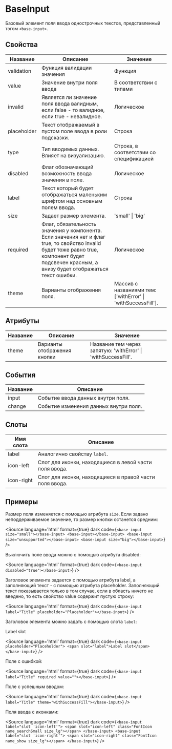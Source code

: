 
# BaseInput

Базовый элемент поля ввода однострочных текстов, представленный тэгом `<base-input>`.

## Свойства

| Название    | Описание                                                                                                                                                                                          | Значение                                                                                          |
|-------------|---------------------------------------------------------------------------------------------------------------------------------------------------------------------------------------------------|---------------------------------------------------------------------------------------------------|
| validation  | Функция валидации значения                                                                                                                                                                        | Функция                                                                                           |
| value       | Значение внутри поля ввода                                                                                                                                                                        | В соответствии с типами                                                                           |
| invalid     | Является ли значение поля ввода валидным, если false - то валидное, если true - невалидное.                                                                                                       | Логическое                                                                                        |
| placeholder | Текст отображаемый в пустом поле ввода в роли подсказки.                                                                                                                                          | Строка                                                                                            |
| type        | Тип вводимых данных. Влияет на визуализацию.                                                                                                                                                      | Строка, в соответствии со спецификацией                                                           |
| disabled    | Флаг обозначающий возможность ввода значения в поле.                                                                                                                                              | Логическое                                                                                        |
| label       | Текст который будет отображаться маленьким шрифтом над основным полем ввода.                                                                                                                      | Строка                                                                                            |
| size        | Задает размер элемента.                                                                                                                                                                           | 'small' \| 'big'                                                                                  |
| required    | Флаг, обязательность значения у компонента. Если значения нет и флаг true, то свойство invalid будет тоже равно true, компонент будет подсвечен красным, а внизу будет отображаться текст ошибки. | Логическое                                                                                        |
| theme       | Варианты отображения поля.                                                                                                                                                                        | Массив с названиями тем: ['withError' \| 'withSuccessFill']. |

## Атрибуты

| Название | Описание                    | Значение                                                                                           |
|----------|-----------------------------|----------------------------------------------------------------------------------------------------|
| theme    | Варианты отображения кнопки | Название тем через запятую: 'withError' \| 'withSuccessFill'. |

## События

| Название | Описание                              |
|----------|---------------------------------------|
| input    | Событие ввода данных внутри поля.     |
| change   | Событие изменения данных внутри поля. |

## Слоты

| Имя слота  | Описание                                                |
|------------|---------------------------------------------------------|
| label      | Аналогично свойству `label`.                            |
| icon-left  | Слот для иконки, находящиеся в левой части поля ввода.  |
| icon-right | Слот для иконки, находящиеся в правой части поля ввода. |

## Примеры

Размер поля изменяется с помощью атрибута `size`. Если задано неподдерживаемое значение, то размер кнопки останется средним:

<Canvas>
  <base-input size="small" placeholder="size_small"></base-input>
  <base-input placeholder="default size"></base-input>
  <base-input size="unsupported" placeholder="default size"></base-input>
  <base-input size="big" placeholder="size_big"></base-input>
</Canvas>

<Source
language='html'
format={true}
dark
code={`
<base-input size="small"></base-input>
<base-input></base-input>
<base-input size="unsupported"></base-input>
<base-input size="big"></base-input>
`}
/>

Выключить поле ввода можно с помощью атрибута disabled:

<Canvas>
  <base-input disabled="true"></base-input>
</Canvas>

<Source
language='html'
format={true}
dark
code={`
<base-input disabled="true"></base-input>
`}
/>

Заголовок элемента задается с помощью атрибута label, а заполняющий текст - с помощью атрибута placeholder. Заполняющий текст показывается только в том случае, если в область ничего не введено, то есть свойство value содержит пустую строку:

<Canvas>
  <base-input label="Title" placeholder="Placeholder"></base-input>
</Canvas>

<Source
language='html'
format={true}
dark
code={`
<base-input label="Title" placeholder="Placeholder"></base-input>
`}
/>

Заголовок элемента можно задать с помощью слота `label`:

<Canvas>
  <base-input placeholder="Placeholder">
    <span slot="label">Label slot</span>
  </base-input>
</Canvas>

<Source
language='html'
format={true}
dark
code={`
<base-input placeholder="Placeholder">
  <span slot="label">Label slot</span>
</base-input>
`}
/>

Поле с ошибкой:

<Canvas>
  <base-input label="Title" required value=""></base-input>
</Canvas>

<Source
language='html'
format={true}
dark
code={`
<base-input label="Title" required value=""></base-input>
`}
/>

Поле с успешным вводом:

<Canvas>
  <base-input label="Title" theme="withSuccessFill"></base-input>
</Canvas>

<Source
language='html'
format={true}
dark
code={`
<base-input label="Title" theme="withSuccessFill"></base-input>
`}
/>

Поля ввода с иконками:

<Canvas>
  <base-input label="slot 'icon-left'" placeholder="placeholder">
    <span slot="icon-left" className="FontIcon name_searchSmall size_lg"></span>
  </base-input>
  <base-input label="slot 'icon-right'" value="qwe asdqwe adwef sd qw as reg saxqwd">
    <span slot="icon-right" className="FontIcon name_show size_lg"></span>
  </base-input>
</Canvas>

<Source
language='html'
format={true}
dark
code={`
<base-input label="slot 'icon-left'">
  <span slot="icon-left" class="FontIcon name_searchSmall size_lg"></span>
</base-input>
<base-input label="slot 'icon-right'">
  <span slot="icon-right" class="FontIcon name_show size_lg"></span>
</base-input>
`}
/>
